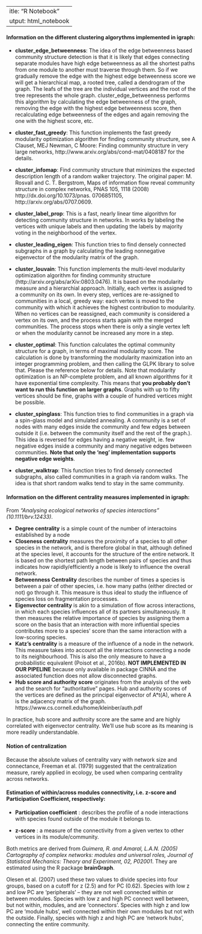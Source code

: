  ---
title: "R Notebook"
output: html_notebook
---

#### **Information on the different clustering algorythms implemented in igraph**:

* **cluster_edge_betweenness**: The idea of the edge betweenness based community structure detection is that it is likely that edges connecting separate modules have high edge betweenness as all the shortest paths from one module to another must traverse through them. So if we gradually remove the edge with the highest edge betweenness score we will get a hierarchical map, a rooted tree, called a dendrogram of the graph. The leafs of the tree are the individual vertices and the  root of the tree represents the whole graph. cluster_edge_betweenness performs this algorithm by calculating the edge betweenness of the graph, removing the edge with the highest edge betweenness score, then recalculating edge betweenness of the edges and again removing the one with the highest score, etc.

* **cluster_fast_greedy**: This function implements the fast greedy modularity optimization algorithm for finding community structure, see A Clauset, MEJ Newman, C Moore: Finding community structure in very large networks, http://www.arxiv.org/abs/cond-mat/0408187 for the details.

* **cluster_infomap**: Find community structure that minimizes the expected description length of a random walker trajectory. The original paper: M. Rosvall and C. T. Bergstrom, Maps of information flow reveal community structure in complex networks, PNAS 105, 1118 (2008) http://dx.doi.org/10.1073/pnas. 0706851105, http://arxiv.org/abs/0707.0609.

* **cluster_label_prop**: This is a fast, nearly linear time algorithm for detecting community structure in networks. In works by labeling the vertices with unique labels and then updating the labels by majority voting in the neighborhood of the vertex.

* **cluster_leading_eigen**: This function tries to find densely connected subgraphs in a graph by calculating the leading nonnegative eigenvector of the modularity matrix of the graph.

* **cluster_louvain**: This function implements the multi-level modularity optimization algorithm for finding community structure (http://arxiv.org/abs/arXiv:0803.0476). It is based on the modularity measure and a hierarchial approach. Initially, each vertex is assigned to a community on its own. In every step, vertices are re-assigned to communities in a local, greedy way: each vertex is moved to the community with which it achieves the highest contribution to modularity. When no vertices can be reassigned, each community is considered a vertex on its own, and the process starts again with the merged communities. The process stops when there is only a single vertex left or when the modularity cannot be increased any more in a step.

* **cluster_optimal**: This function calculates the optimal community structure for a graph, in terms of maximal modularity score. The calculation is done by transforming the modularity maximization into an integer programming problem, and then calling the GLPK library to solve that. Please the reference below for details. Note that modularity optimization is an NP-complete problem, and all known algorithms for it have exponential time complexity. This means that **you probably don’t want to run this function on larger graphs**. Graphs with up to fifty vertices should be fine, graphs with a couple of hundred vertices might be possible.

* **cluster_spinglass**: This function tries to find communities in a graph via a spin-glass model and simulated annealing. A community is a set of nodes with many edges inside the community and few edges between outside it (i.e. between the community itself and the rest of the graph.). This idea is reversed for edges having a negative weight, ie. few negative edges inside a community and many negative edges between communities. **Note that only the ‘neg’ implementation supports negative edge weights**.

* **cluster_walktrap**: This function tries to find densely connected subgraphs, also called communities in a graph via random walks. The idea is that short random walks tend to stay in the same community.


#### **Information on the different centrality measures implemented in igraph**:

From *"Analysing ecological networks of species interactions" (10.1111/brv.12433)*.

* **Degree centrality** is a simple count of the number of interactoins established by a node
* **Closeness centrality** measures the proximity of a species to all other species in the network, and is therefore global in that, although defined at the species level, it accounts for the structure of the entire network. It is based on the shortest path length between pairs of species and thus indicates how rapidly/efficiently a node is likely to influence the overall network.
* **Betweenness Centrality** describes the number of times a species is between a pair of other species, i.e. how many paths (either directed or not) go through it. This measure is thus ideal to study the influence of species loss on fragmentation processes. 
* **Eigenvector centrality** is akin to a simulation of flow across interactions, in which each species influences all of its partners simultaneously. It then measures the relative importance of species by assigning them a score on the basis that an interaction with more influential species contributes more to a species’ score than the same interaction with a low-scoring species.
* **Katz’s centrality** is a measure of the influence of a node in the network. This measure  takes into account all the interactions connecting a node to its neighbourhood. This is also the only measure to have a probabilistic equivalent (Poisot et al., 2016b). **NOT IMPLEMENTED IN OUR PIPELINE** because only available in package CINNA and the associated function does not allow disconnected graphs.
* **Hub score and authority score** originates from the analysis of the web and the search for "authoritative" pages. Hub and authority scores of the vertices are defined as the principal eigenvector of A*t(A), where A is the adjacency matrix of the graph. https://www.cs.cornell.edu/home/kleinber/auth.pdf

In practice, hub score and authroity score are the same and are highly correlated with eigenvector centrality. We'll use hub score as its meaning is more readily understandable.



#### **Notion of centralization**

Because the absolute values of centrality vary with network size and connectance, Freeman et al. (1979) suggested that the centralization measure, rarely applied in ecology, be used when comparing centrality across networks.


#### **Estimation of within/across modules connectivity, i.e. z-score and Participation Coefficient, respectively**:

* **Participation coefficient** : describes the profile of a node interactions with species found outside of the module it belongs to.

* **z-score** : a measure of the connectivity from a given vertex to other vertices in its module/community.

Both metrics are derived from *Guimera, R. and Amaral, L.A.N. (2005) Cartography of complex networks: modules and universal roles, Journal of Statistical Mechanics: Theory and Experiment, 02, P02001*. They are estimated using the R package **brainGraph**.

Olesen et al. (2007) used these two values to divide species into four groups, based on a cutoff for z (2.5) and for PC (0.62). Species with low z and low PC are ‘peripherals’ – they are not well connected within or between modules. Species with low z and high PC connect well between, but not within, modules, and are ‘connectors’. Species with high z and low PC are ‘module hubs’, well connected within their own modules but not with the outside. Finally, species with high z and high PC are ‘network hubs’, connecting the entire community.
